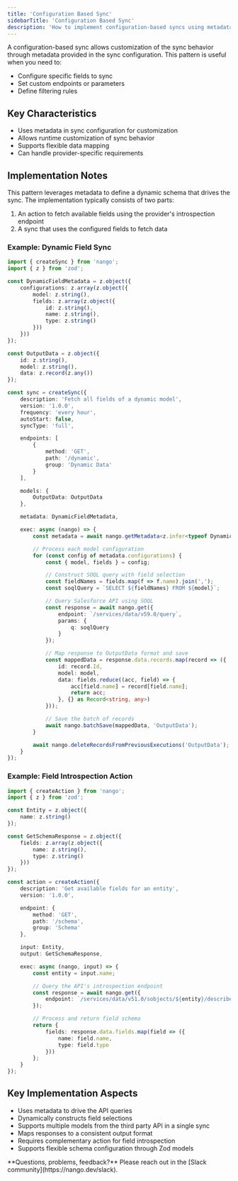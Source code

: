 ```yaml
---
title: 'Configuration Based Sync'
sidebarTitle: 'Configuration Based Sync'
description: 'How to implement configuration-based syncs using metadata to customize sync behavior'
---
```


A configuration-based sync allows customization of the sync behavior through metadata provided in the sync configuration. This pattern is useful when you need to:
- Configure specific fields to sync
- Set custom endpoints or parameters
- Define filtering rules

## Key Characteristics

- Uses metadata in sync configuration for customization
- Allows runtime customization of sync behavior
- Supports flexible data mapping
- Can handle provider-specific requirements

## Implementation Notes

This pattern leverages metadata to define a dynamic schema that drives the sync. The implementation typically consists of two parts:

1. An action to fetch available fields using the provider's introspection endpoint
2. A sync that uses the configured fields to fetch data

### Example: Dynamic Field Sync

```typescript
import { createSync } from 'nango';
import { z } from 'zod';

const DynamicFieldMetadata = z.object({
    configurations: z.array(z.object({
        model: z.string(),
        fields: z.array(z.object({
            id: z.string(),
            name: z.string(),
            type: z.string()
        }))
    }))
});

const OutputData = z.object({
    id: z.string(),
    model: z.string(),
    data: z.record(z.any())
});

const sync = createSync({
    description: 'Fetch all fields of a dynamic model',
    version: '1.0.0',
    frequency: 'every hour',
    autoStart: false,
    syncType: 'full',

    endpoints: [
        {
            method: 'GET',
            path: '/dynamic',
            group: 'Dynamic Data'
        }
    ],

    models: {
        OutputData: OutputData
    },

    metadata: DynamicFieldMetadata,

    exec: async (nango) => {
        const metadata = await nango.getMetadata<z.infer<typeof DynamicFieldMetadata>>();

        // Process each model configuration
        for (const config of metadata.configurations) {
            const { model, fields } = config;

            // Construct SOQL query with field selection
            const fieldNames = fields.map(f => f.name).join(',');
            const soqlQuery = `SELECT ${fieldNames} FROM ${model}`;

            // Query Salesforce API using SOQL
            const response = await nango.get({
                endpoint: `/services/data/v59.0/query`,
                params: {
                    q: soqlQuery
                }
            });

            // Map response to OutputData format and save
            const mappedData = response.data.records.map(record => ({
                id: record.Id,
                model: model,
                data: fields.reduce((acc, field) => {
                    acc[field.name] = record[field.name];
                    return acc;
                }, {} as Record<string, any>)
            }));

            // Save the batch of records
            await nango.batchSave(mappedData, 'OutputData');
        }

        await nango.deleteRecordsFromPreviousExecutions('OutputData');
    }
});
```

### Example: Field Introspection Action

```typescript
import { createAction } from 'nango';
import { z } from 'zod';

const Entity = z.object({
    name: z.string()
});

const GetSchemaResponse = z.object({
    fields: z.array(z.object({
        name: z.string(),
        type: z.string()
    }))
});

const action = createAction({
    description: 'Get available fields for an entity',
    version: '1.0.0',

    endpoint: {
        method: 'GET',
        path: '/schema',
        group: 'Schema'
    },

    input: Entity,
    output: GetSchemaResponse,

    exec: async (nango, input) => {
        const entity = input.name;

        // Query the API's introspection endpoint
        const response = await nango.get({
            endpoint: `/services/data/v51.0/sobjects/${entity}/describe`,
        });

        // Process and return field schema
        return {
            fields: response.data.fields.map(field => ({
                name: field.name,
                type: field.type
            }))
        };
    }
});
```

## Key Implementation Aspects

- Uses metadata to drive the API queries
- Dynamically constructs field selections
- Supports multiple models from the third party API in a single sync
- Maps responses to a consistent output format
- Requires complementary action for field introspection
- Supports flexible schema configuration through Zod models

<Tip>
    **Questions, problems, feedback?** Please reach out in the [Slack community](https://nango.dev/slack).
</Tip>
